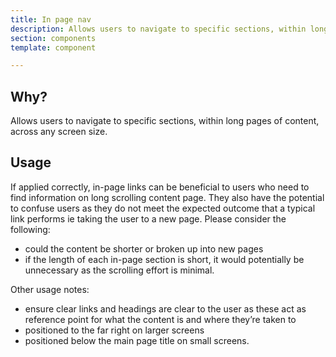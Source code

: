 ```yaml
---
title: In page nav
description: Allows users to navigate to specific sections, within long pages of content, across any screen size.
section: components
template: component

---
```


## Why?

Allows users to navigate to specific sections, within long pages of content, across any screen size.

## Usage

If applied correctly, in-page links can be beneficial to users who need to find information on long scrolling content page. They also have the potential to confuse users as they do not meet the expected outcome that a typical link performs ie taking the user to a new page. Please consider the following:

- could the content be shorter or broken up into new pages
- if the length of each in-page section is short, it would potentially be unnecessary as the scrolling effort is minimal.

Other usage notes:

- ensure clear links and headings are clear to the user as these act as reference point for what the content is and where they’re taken to
- positioned to the far right on larger screens
- positioned below the main page title on small screens.
